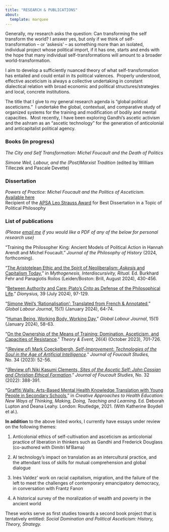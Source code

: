 ```yaml
---
title: "RESEARCH & PUBLICATIONS"
about: 
  template: marquee
---
```


Generally, my research asks the question: Can transforming the self transform the world? I answer yes, but only if we think of self-transformation – or ‘askesis’ – as something more than an isolated, individual project whose political import, if it has one, starts and ends with the hope that many individual self-transformations will amount to a broader world-transformation.

I aim to develop a sufficiently nuanced theory of what self-transformation has entailed and could entail in its political valences.  Properly understood, effective asceticism is always a collective undertaking in constant dialectical relation with broad economic and political structures/strategies and local, concrete institutions.

The title that I give to my general research agenda is "global political asceticisms."  I undertake the global, contextual, and comparative study of organized systems for the training and modification of bodily and mental capacities.  Most recently, I have been exploring Gandhi’s ascetic activism and the ashram as an "ascetic technology" for the generation of anticolonial and anticapitalist political agency.  

### **Books (in progress)**

*The City and Self Transformation: Michel Foucault and the Death of Politics*

*Simone Weil, Labour, and the (Post)Marxist Tradition* (edited by William Tilleczek and Pascale Devette)

### **Dissertation**

*Powers of Practice: Michel Foucault and the Politics of Asceticism.* <a href="https://dash.harvard.edu/handle/1/37373683" target="_blank">Available here</a>\
Recipient of the <a href="https://politicalsciencenow.com/william-tilleczek-receives-the-2024-leo-strauss-award-for-powers-of-practice-michel-foucault-and-the-politics-of-asceticism/" target="_blank">APSA Leo Strauss Award</a> for Best Dissertation in a Topic of Political Philosophy

### **List of publications**

*(Please <a href="contact.qmd" target="_blank">email me</a> if you would like a PDF of any of the below for personal research use)*

“Training the Philosopher King: Ancient Models of Political Action in Hannah Arendt and Michel Foucault.” *Journal of the Philosophy of History* (2024, forthcoming).

“<a href="https://brill.com/edcollchap/book/9789004679740/BP000028.xml" target="_blank">The Aristotelean Ethic and the Spirit of Neoliberalism: *Askesis* and Capitalism Today</a>,” in *Mythogenesis, Interdiscursivity, Ritual.* Ed. Burkhard Fehr and Panagiotis Roilos (Leiden/Boston: Brill, August 2024), 430-456.

“<a href="https://ojs.library.dal.ca/dionysius/article/view/12200" target="_blank">Between Authority and Care: Plato’s *Crito* as Defense of the Philosophical Life</a>.” *Dionysius,* 39 (July 2024), 97-129.

“<a href="https://mulpress.mcmaster.ca/globallabour/article/view/5739" target="_blank">Simone Weil’s ‘Rationalisation’: Translated from French & Annotated</a>,” *Global Labour Journal*, 15(1) (January 2024), 64-74.

“<a href="https://mulpress.mcmaster.ca/globallabour/article/view/5738" target="_blank">Human Being, Working Body, Working Day</a>,” *Global Labour Journal*, 15(1) (January 2024), 58-63.

“<a href="https://muse.jhu.edu/pub/1/article/909213" target="_blank">On the Ownership of the Means of Training: Domination, Asceticism, and Capacities of Resistance</a>.” *Theory & Event,* 26(4) (October 2023), 701-726.

“<a href="https://rauli.cbs.dk/index.php/foucault-studies/article/view/6935" target="_blank">(Review of) Mark Coeckelbergh, *Self-Improvement: Technologies of the Soul in the Age of Artificial Intelligence*</a>.” *Journal of Foucault Studies,* No. 34 (2023): 52-56.

“<a href="https://rauli.cbs.dk/index.php/foucault-studies/article/view/6708" target="_blank">(Review of) Niki Kasumi Clements, *Sites of the Ascetic Self: John Cassian and Christian Ethical Formation*</a>.” *Journal of Foucault Studies*, No. 32 (2022): 388-391.

“<a href="https://www.taylorfrancis.com/chapters/edit/10.4324/9781003126508-6/graffiti-walls-katherine-boydell-vanessa-sinopoli-elaine-stasiulis-brenda-gladstone-kate-tilleczek-alexandra-gibson-william-tilleczek-michael-hodgins" target="_blank">Graffiti Walls: Arts-Based Mental Health Knowledge Translation with Young People in Secondary Schools</a>,” in *Creative Approaches to Health Education: New Ways of Thinking, Making, Doing, Teaching and Learning*. Ed. Deborah Lupton and Deana Leahy. London: Routledge, 2021. (With Katherine Boydell et al.).

**In addition** to the above listed works, I currently have essays under review on the following themes:

1.  Anticolonial ethics of self-cultivation and asceticism as anticolonial practice of liberation in thinkers such as Gandhi and Frederick Douglass (co-authored with Dimitri M’Bama)

2.  AI technology’s impact on translation as an intercultural practice, and the attendant loss of skills for mutual comprehension and global dialogue

3.  Inès Valdez’ work on racial capitalism, migration, and the failure of the left to meet the challenges of contemporary emancipatory democracy, in conversation with Frantz Fanon

4.  A historical survey of the moralization of wealth and poverty in the ancient world

These works serve as first studies towards a second book project that is tentatively entitled: *Social Domination and Political Asceticism: History, Theory, Strategy.*
